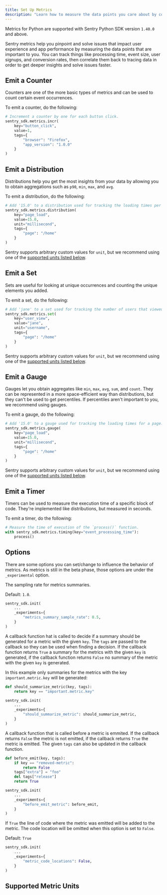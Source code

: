 ```yaml
---
title: Set Up Metrics
description: "Learn how to measure the data points you care about by configuring Metrics in your Python app."
---
```


<Include name="feature-stage-beta-metrics.mdx" />
<Note>

Metrics for Python are supported with Sentry Python SDK version `1.40.0` and above.

</Note>

Sentry metrics help you pinpoint and solve issues that impact user experience and app performance by measuring the data points that are important to you. You can track things like processing time, event size, user signups, and conversion rates, then correlate them back to tracing data in order to get deeper insights and solve issues faster.


## Emit a Counter

Counters are one of the more basic types of metrics and can be used to count certain event occurrences.

To emit a counter, do the following:

```python
# Increment a counter by one for each button click.
sentry_sdk.metrics.incr(
	key="button_click",
	value=1,
	tags={
		"browser": "Firefox",
		"app_version": "1.0.0"
	}
)
```

## Emit a Distribution

Distributions help you get the most insights from your data by allowing you to obtain aggregations such as `p90`, `min`, `max`, and `avg`.

To emit a distribution, do the following:

```python
# Add '15.0' to a distribution used for tracking the loading times per page.
sentry_sdk.metrics.distribution(
	key="page_load",
	value=15.0,
	unit="millisecond",
	tags={
		"page": "/home"
	}
)
```

Sentry supports arbitrary custom values for `unit`, but we recommend using one of the [supported units listed below](./#supported-metric-units).

## Emit a Set

Sets are useful for looking at unique occurrences and counting the unique elements you added.

To emit a set, do the following:

```python
# Add 'jane' to a set used for tracking the number of users that viewed a page.
sentry_sdk.metrics.set(
	key="user_view",
	value="jane",
	unit="username",
	tags={
		"page": "/home"
	}
)
```

Sentry supports arbitrary custom values for `unit`, but we recommend using one of the [supported units listed below](./#supported-metric-units).


## Emit a Gauge

Gauges let you obtain aggregates like `min`, `max`, `avg`, `sum`, and `count`. They can be represented in a more space-efficient way than distributions, but they can't be used to get percentiles. If percentiles aren't important to you, we recommend using gauges.

To emit a gauge, do the following:

```python
# Add '15.0' to a gauge used for tracking the loading times for a page.
sentry_sdk.metrics.gauge(
	key="page_load",
	value=15.0,
	unit="millisecond",
	tags={
		"page": "/home"
	}
)
```

Sentry supports arbitrary custom values for `unit`, but we recommend using one of the [supported units listed below](./#supported-metric-units).


## Emit a Timer

Timers can be used to measure the execution time of a specific block of code. They're implemented like distributions, but measured in seconds.

To emit a timer, do the following:

```python
# Measure the time of execution of the `process()` function.
with sentry_sdk.metrics.timing(key="event_processing_time"):
	process()
```


## Options

There are some options you can set/change to influence the behavior of metrics. As metrics is still in the beta phase, those options are under the `_experimental` option.

<ConfigKey name="metrics_summary_sample_rate">

The sampling rate for metrics summaries.

Default: `1.0`.

```python
sentry_sdk.init(
	...
    _experiments={
		"metrics_summary_sample_rate": 0.5,
	}
)
```

</ConfigKey>

<ConfigKey name="should_summarize_metric">

A callback function hat is called to decide if a summary should be generated for a metric with the given `key`. The `tags` are passed to the callback so they can be used when finding a decision. If the callback function returns `True` a summary for the metrics with the given `key` is generated, if the callback function returns `False` no summary of the metric with the given `key` is generated.

In this example only summaries for the metrics with the key `important.metric.key` will be generated:
```python
def should_summarize_metric(key, tags):
	return key == "important.metric.key"

sentry_sdk.init(
	...
    _experiments={
		"should_summarize_metric": should_summarize_metric,
	}
)
```

</ConfigKey>

<ConfigKey name="before_emit_metric">

A callback function that is called before a metric is emmited. If the callback returns `False` the metric is not emitted, if the callback returns `True` the metric is emitted. The given `tags` can also be updated in the callback function.

```python
def before_emit(key, tags):
	if key == "removed-metric":
		return False
	tags["extra"] = "foo"
	del tags["release"]
	return True

sentry_sdk.init(
	...
    _experiments={
		"before_emit_metric": before_emit,
	}
)
```

</ConfigKey>

<ConfigKey name="metric_code_locations">

If `True` the line of code where the metric was emitted will be added to the metric. The code location will be omitted when this option is set to `False`.

Default: `True`

```python
sentry_sdk.init(
	...
    _experiments={
		"metric_code_locations": False,
	}
)
```

</ConfigKey>

## Supported Metric Units

<PlatformContent includePath="metrics/metrics-units" />
